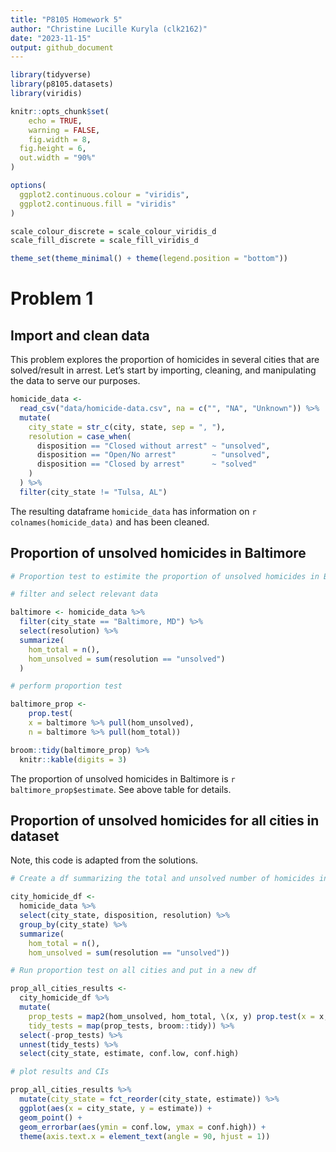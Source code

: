 ```yaml
---
title: "P8105 Homework 5"
author: "Christine Lucille Kuryla (clk2162)"
date: "2023-11-15"
output: github_document
---
```


```r
library(tidyverse)
library(p8105.datasets)
library(viridis)

knitr::opts_chunk$set(
	echo = TRUE,
	warning = FALSE,
	fig.width = 8, 
  fig.height = 6,
  out.width = "90%"
)

options(
  ggplot2.continuous.colour = "viridis",
  ggplot2.continuous.fill = "viridis"
)

scale_colour_discrete = scale_colour_viridis_d
scale_fill_discrete = scale_fill_viridis_d

theme_set(theme_minimal() + theme(legend.position = "bottom"))
```

# Problem 1

## Import and clean data

This problem explores the proportion of homicides in several cities that are solved/result in arrest. Let's start by importing, cleaning, and manipulating the data to serve our purposes.

```r
homicide_data <- 
  read_csv("data/homicide-data.csv", na = c("", "NA", "Unknown")) %>%
  mutate(
    city_state = str_c(city, state, sep = ", "),
    resolution = case_when(
      disposition == "Closed without arrest" ~ "unsolved",
      disposition == "Open/No arrest"        ~ "unsolved",
      disposition == "Closed by arrest"      ~ "solved"
    )
  ) %>% 
  filter(city_state != "Tulsa, AL") 
```

The resulting dataframe `homicide_data` has information on `r colnames(homicide_data)` and has been cleaned. 

## Proportion of unsolved homicides in Baltimore

```r

# Proportion test to estimite the proportion of unsolved homicides in Baltimore

# filter and select relevant data

baltimore <- homicide_data %>%
  filter(city_state == "Baltimore, MD") %>%
  select(resolution) %>%
  summarize(
    hom_total = n(),
    hom_unsolved = sum(resolution == "unsolved")
  )

# perform proportion test

baltimore_prop <- 
    prop.test(
    x = baltimore %>% pull(hom_unsolved),
    n = baltimore %>% pull(hom_total)) 

broom::tidy(baltimore_prop) %>% 
  knitr::kable(digits = 3)

```

The proportion of unsolved homicides in Baltimore is  `r baltimore_prop$estimate`. See above table for details. 

## Proportion of unsolved homicides for all cities in dataset

Note, this code is adapted from the solutions. 

```r

# Create a df summarizing the total and unsolved number of homicides in all the cities in the dataset

city_homicide_df <- 
  homicide_data %>% 
  select(city_state, disposition, resolution) %>% 
  group_by(city_state) %>% 
  summarize(
    hom_total = n(),
    hom_unsolved = sum(resolution == "unsolved")) 

# Run proportion test on all cities and put in a new df

prop_all_cities_results <- 
  city_homicide_df %>% 
  mutate(
    prop_tests = map2(hom_unsolved, hom_total, \(x, y) prop.test(x = x, n = y)),
    tidy_tests = map(prop_tests, broom::tidy)) %>% 
  select(-prop_tests) %>% 
  unnest(tidy_tests) %>% 
  select(city_state, estimate, conf.low, conf.high) 

# plot results and CIs

prop_all_cities_results %>% 
  mutate(city_state = fct_reorder(city_state, estimate)) %>% 
  ggplot(aes(x = city_state, y = estimate)) + 
  geom_point() + 
  geom_errorbar(aes(ymin = conf.low, ymax = conf.high)) + 
  theme(axis.text.x = element_text(angle = 90, hjust = 1))

```


